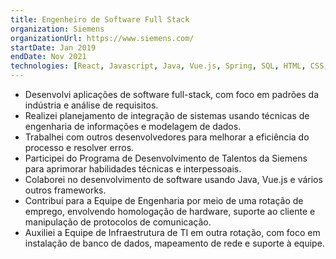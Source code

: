 ```yaml
---
title: Engenheiro de Software Full Stack
organization: Siemens
organizationUrl: https://www.siemens.com/
startDate: Jan 2019
endDate: Nov 2021
technologies: [React, Javascript, Java, Vue.js, Spring, SQL, HTML, CSS, Jira]
---
```


- Desenvolvi aplicações de software full-stack, com foco em padrões da indústria e análise de requisitos.
- Realizei planejamento de integração de sistemas usando técnicas de engenharia de informações e modelagem de dados.
- Trabalhei com outros desenvolvedores para melhorar a eficiência do processo e resolver erros.
- Participei do Programa de Desenvolvimento de Talentos da Siemens para aprimorar habilidades técnicas e interpessoais.
- Colaborei no desenvolvimento de software usando Java, Vue.js e vários outros frameworks.
- Contribuí para a Equipe de Engenharia por meio de uma rotação de emprego, envolvendo homologação de hardware, suporte ao cliente e manipulação de protocolos de comunicação.
- Auxiliei a Equipe de Infraestrutura de TI em outra rotação, com foco em instalação de banco de dados, mapeamento de rede e suporte à equipe.
